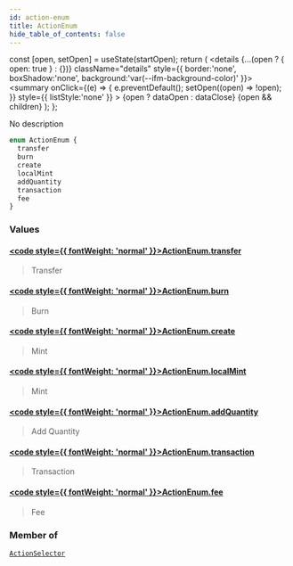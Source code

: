 ```yaml
---
id: action-enum
title: ActionEnum
hide_table_of_contents: false
---
```







  const [open, setOpen] = useState(startOpen);
  return (
    <details {...(open ? { open: true } : {})} className="details" style={{ border:'none', boxShadow:'none', background:'var(--ifm-background-color)' }}>
      <summary
        onClick={(e) => {
          e.preventDefault();
          setOpen((open) => !open);
        }}
        style={{ listStyle:'none' }}
      >
      {open ? dataOpen : dataClose}
      </summary>
      {open && children}
    </details>
  );
};








No description


```graphql
enum ActionEnum {
  transfer
  burn
  create
  localMint
  addQuantity
  transaction
  fee
}
```




### Values

#### [<code style={{ fontWeight: 'normal' }}>ActionEnum.<b>transfer</b></code>](#)  
> 
> 
> Transfer
> 

#### [<code style={{ fontWeight: 'normal' }}>ActionEnum.<b>burn</b></code>](#)  
> 
> 
> Burn
> 

#### [<code style={{ fontWeight: 'normal' }}>ActionEnum.<b>create</b></code>](#)  
> 
> 
> Mint
> 

#### [<code style={{ fontWeight: 'normal' }}>ActionEnum.<b>localMint</b></code>](#)  
> 
> 
> Mint
> 

#### [<code style={{ fontWeight: 'normal' }}>ActionEnum.<b>addQuantity</b></code>](#)  
> 
> 
> Add Quantity
> 

#### [<code style={{ fontWeight: 'normal' }}>ActionEnum.<b>transaction</b></code>](#)  
> 
> 
> Transaction
> 

#### [<code style={{ fontWeight: 'normal' }}>ActionEnum.<b>fee</b></code>](#)  
> 
> 
> Fee
> 



### Member of

[`ActionSelector`](/docs/graphql-reference/inputs/action-selector)  <Badge class="secondary" text="input"/>

